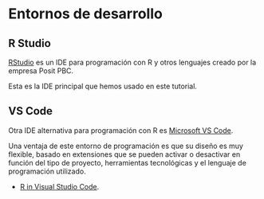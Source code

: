 # Entornos de desarrollo

## R Studio

[RStudio](https://posit.co/products/open-source/rstudio/) es un IDE para programación con R y
otros lenguajes creado por la empresa Posit PBC.

Esta es la IDE principal que hemos usado en este tutorial.

## VS Code

Otra IDE alternativa para programación con R es [Microsoft VS Code](https://code.visualstudio.com/).

Una ventaja de este entorno de programación es que su diseño es muy flexible, basado en extensiones
que se pueden activar o desactivar en función del tipo de proyecto, herramientas tecnológicas y el 
lenguaje de programación utilizado.

- [R in Visual Studio Code](https://code.visualstudio.com/docs/languages/r).

